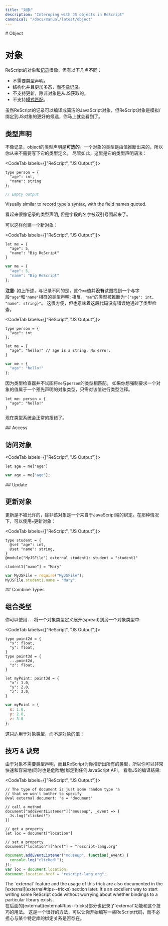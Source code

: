 ```yaml
---
title: "对象"
description: "Interoping with JS objects in ReScript"
canonical: "/docs/manual/latest/object"
---
```

<div class="hidden">
# Object
</div>

# 对象
<!-- 
ReScript objects are like [records](record.md), but:
-->
ReScript的对象和[记录](record.md)很像，但有以下几点不同：
<!-- 
- No type declaration needed.
- Structural and more polymorphic, [unlike records](record.md#record-types-are-found-by-field-name).
- Doesn't support updates unless the object comes from the JS side.
- Doesn't support [pattern matching](pattern-matching-destructuring).
-->

- 不需要类型声明。
- 结构化并且更加多态，[而不像记录](record.md#record-types-are-found-by-field-name)。
- 不支持更新，除非对象是从JS获取的。
- 不支持[模式匹配](pattern-matching-destructuring)。

<!-- TODO: support update man -->
<!-- 
Although ReScript records compile to clean JavaScript objects, ReScript objects are a better candidate for emulating/binding to JS objects, as you'll see.
 -->
虽然ReScript的记录可以编译成简洁的JavaScript对象，但ReScript对象是模拟/绑定到JS对象的更好的候选，你马上就会看到了。

<!-- 
## Type Declaration 
-->
## 类型声明
<!-- 
**Optional**, unlike for records. The type of an object is inferred from the value, so you never really need to write down its type definition. Nevertheless, here's its type declaration syntax:
 -->
不像记录，object的类型声明是**可选的**。一个对象的类型是由值推断出来的，所以你从来不需要写下它的类型定义。 尽管如此，这里是它的类型声明语法： 

<CodeTab labels={["ReScript", "JS Output"]}>

```res prelude
type person = {
  "age": int,
  "name": string
};
```
```js
// Empty output
```

</CodeTab>
<div class="hidden">
Visually similar to record type's syntax, with the field names quoted.
</div>

看起来很像记录的类型声明, 但是字段的名字被双引号围起来了。

<!-- TODO: document {.} and {..} -->
<!-- 
## Creation
-->
<!-- 
To create a new object:
-->
可以这样创建一个新对象： 

<CodeTab labels={["ReScript", "JS Output"]}>

```res example
let me = {
  "age": 5,
  "name": "Big ReScript"
}
```
```js
var me = {
  "age": 5,
  "name": "Big ReScript"
};
```

</CodeTab>

<!-- 
**Note**: as said above, unlike for record, this `me` value does **not** try to find a conforming type declaration with the field `"age"` and `"name"`; rather, the type of `me` is inferred as `{"age": int, "name": string}`. This is convenient, but also means this code passes type checking without errors:
 -->
**注意**: 如上所述，与记录不同的是，这个`me`值并**没有**试图找到一个与字段`"age"`和`"name"`相符的类型声明; 相反，`"me"`的类型被推断为`"{"age": int, "name": string}"`。 这很方便，但也意味着这段代码没有错误地通过了类型检查。

<CodeTab labels={["ReScript", "JS Output"]}>

```res
type person = {
  "age": int
};

let me = {
  "age": "hello!" // age is a string. No error.
}
```
```js
var me = {
  "age": "hello!"
};
```

</CodeTab>

<!-- 
Since the type checker doesn't try to match `me` with the type `person`. If you ever want to force an object value to be of a predeclared object type, just annotate the value:
-->

因为类型检查器并不试图将`me`与`person`的类型相匹配。 如果你想强制要求一个对象的值属于一个预先声明的对象类型，只需对该值进行类型注释。

```res
let me: person = {
  "age": "hello!"
}
```

<!-- 
Now the type system will error properly.
-->
现在类型系统会正常的报错了。

<div class="hidden"> 
## Access 
</div>


## 访问对象

<CodeTab labels={["ReScript", "JS Output"]}>

```res
let age = me["age"]
```
```js
var age = me["age"];
```

</CodeTab>

<div class="hidden">
## Update
</div>

## 更新对象

<!-- 
Disallowed unless the object is a binding that comes from the JavaScript side. In that case, use `=`
-->
更新是不被允许的，除非该对象是一个来自于JavaScript端的绑定。在那种情况下，可以使用`=`更新对象：

<CodeTab labels={["ReScript", "JS Output"]}>

```res example
type student = {
  @set "age": int,
  @set "name": string,
}
@module("MyJSFile") external student1: student = "student1"

student1["name"] = "Mary"
```
```js
var MyJSFile = require("MyJSFile");
MyJSFile.student1.name = "Mary";
```

</CodeTab>

<div class="hidden">
## Combine Types 
</div>

## 组合类型

<!-- 
You can spread one object type definition into another using `...`:
-->

你可以使用`...`将一个对象类型定义展开(spread)到另一个对象类型中:

<CodeTab labels={["ReScript", "JS Output"]}>

```res example
type point2d = {
  "x": float,
  "y": float,
}
type point3d = {
  ...point2d,
  "z": float,
}

let myPoint: point3d = {
  "x": 1.0,
  "y": 2.0,
  "z": 3.0,
}
```
```js
var myPoint = {
  x: 1.0,
  y: 2.0,
  z: 3.0
};
```

</CodeTab>

<!-- 
This only works with object types, not object values!
-->
这只适用于对象类型，而不是对象的值！

<!-- 
## Tips & Tricks
-->
 
## 技巧 & 诀窍

<!-- 
Since objects don't require type declarations, and since ReScript infers all the types for you, you get to very quickly and easily (and dangerously) bind to any JavaScript API. Check the JS output tab:
-->
由于对象不需要类型声明，而且ReScript为你推断出所有的类型，所以你可以非常快速和容易地(同时也是危险地)绑定到任何JavaScript API。 看看JS的编译结果:

<CodeTab labels={["ReScript", "JS Output"]}>

```res example
// The type of document is just some random type 'a
// that we won't bother to specify
@val external document: 'a = "document"

// call a method
document["addEventListener"]("mouseup", _event => {
  Js.log("clicked!")
})

// get a property
let loc = document["location"]

// set a property
document["location"]["href"] = "rescript-lang.org"
```
```js
document.addEventListener("mouseup", function(_event) {
  console.log("clicked!");
});
var loc = document.location;
document.location.href = "rescript-lang.org";
```

</CodeTab>

<div class="hidden"> 
The `external` feature and the usage of this trick are also documented in the [external](external#tips--tricks) section later. It's an excellent way to start writing some ReScript code without worrying about whether bindings to a particular library exists.
</div>
在后面的[external](external#tips--tricks)部分也记录了`external`功能和这个技巧的用法。 这是一个很好的方法，可以让你开始编写一些ReScript代码，而不必担心与某个特定库的绑定关系是否存在。

